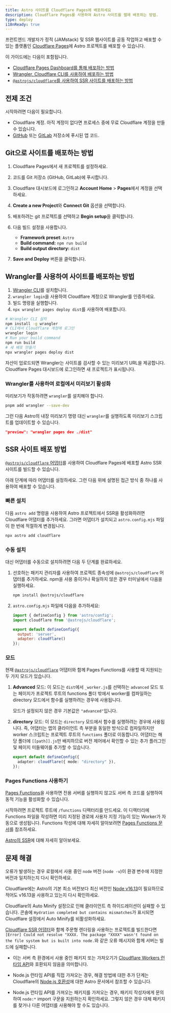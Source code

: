 ```yaml
---
title: Astro 사이트를 Cloudflare Pages에 배포하세요
description: Cloudflare Pages를 사용하여 Astro 사이트를 웹에 배포하는 방법.
type: deploy
i18nReady: true
---
```



프런트엔드 개발자가 정적 (JAMstack) 및 SSR 웹사이트를 공동 작업하고 배포할 수 있는 플랫폼인 [Cloudflare Pages](https://pages.cloudflare.com/)에 Astro 프로젝트를 배포할 수 있습니다.

이 가이드에는 다음이 포함됩니다.

- [Cloudflare Pages Dashboard를 통해 배포하는 방법](#git으로-사이트를-배포하는-방법)
- [Wrangler, Cloudflare CLI를 사용하여 배포하는 방법](#wrangler를-사용하여-사이트를-배포하는-방법)
- [`@astrojs/cloudflare`를 사용하여 SSR 사이트를 배포하는 방법](#ssr-사이트-배포-방법)

## 전제 조건

시작하려면 다음이 필요합니다.

- Cloudflare 계정. 아직 계정이 없다면 프로세스 중에 무료 Cloudflare 계정을 만들 수 있습니다.
- [GitHub](https://github.com/) 또는 [GitLab](https://about.gitlab.com/) 저장소에 푸시된 앱 코드.

## Git으로 사이트를 배포하는 방법

1. Cloudflare Pages에서 새 프로젝트를 설정하세요.
2. 코드를 Git 저장소 (GitHub, GitLab)에 푸시합니다.
3. Cloudflare 대시보드에 로그인하고 **Account Home** > **Pages**에서 계정을 선택하세요.
4. **Create a new Project**와 **Connect Git** 옵션을 선택합니다.
5. 배포하려는 git 프로젝트를 선택하고 **Begin setup**을 클릭합니다.
6. 다음 빌드 설정을 사용합니다.

    - **Framework preset**: `Astro`
    - **Build command:** `npm run build`
    - **Build output directory:** `dist`

7. **Save and Deploy** 버튼을 클릭합니다.

## Wrangler를 사용하여 사이트를 배포하는 방법

1. [Wrangler CLI](https://developers.cloudflare.com/workers/wrangler/get-started/)를 설치합니다.
2. `wrangler login`을 사용하여 Cloudflare 계정으로 Wrangler를 인증하세요.
3. 빌드 명령을 실행합니다.
4. `npx wrangler pages deploy dist`를 사용하여 배포합니다.

```bash
# Wrangler CLI 설치
npm install -g wrangler
# CLI에서 Cloudflare 계정에 로그인
wrangler login
# Run your build command
npm run build
# 새 배포 만들기
npx wrangler pages deploy dist
```

자산이 업로드되면 Wrangler는 사이트를 검사할 수 있는 미리보기 URL을 제공합니다. Cloudflare Pages 대시보드에 로그인하면 새 프로젝트가 표시됩니다.

### Wrangler를 사용하여 로컬에서 미리보기 활성화

미리보기가 작동하려면 `wrangler`를 설치해야 합니다.

```bash
pnpm add wrangler --save-dev
```

그런 다음 Astro의 내장 미리보기 명령 대신 `wrangler`를 실행하도록 미리보기 스크립트를 업데이트할 수 있습니다.

```json title="package.json"
"preview": "wrangler pages dev ./dist"
```

## SSR 사이트 배포 방법

[`@astrojs/cloudflare` 어댑터](/ko/guides/integrations-guide/cloudflare/)를 사용하여 Cloudflare Pages에 배포할 Astro SSR 사이트를 빌드할 수 있습니다.

아래 단계에 따라 어댑터를 설정하세요. 그런 다음 위에 설명된 접근 방식 중 하나를 사용하여 배포할 수 있습니다.

### 빠른 설치

다음 `astro add` 명령을 사용하여 Astro 프로젝트에서 SSR을 활성화하려면 Cloudflare 어댑터를 추가하세요. 그러면 어댑터가 설치되고 `astro.config.mjs` 파일이 한 번에 적절하게 변경됩니다.

```bash
npx astro add cloudflare
```

### 수동 설치

대신 어댑터를 수동으로 설치하려면 다음 두 단계를 완료하세요.

1. 선호하는 패키지 관리자를 사용하여 프로젝트 종속성에 `@astrojs/cloudflare` 어댑터를 추가하세요. npm을 사용 중이거나 확실하지 않은 경우 터미널에서 다음을 실행하세요.

    ```bash
    npm install @astrojs/cloudflare
    ```

2. `astro.config.mjs` 파일에 다음을 추가하세요:

    ```js title="astro.config.mjs" ins={2, 5-6}
    import { defineConfig } from 'astro/config';
    import cloudflare from '@astrojs/cloudflare';

    export default defineConfig({
      output: 'server',
      adapter: cloudflare()
    });
    ```

### 모드

현재 [`@astrojs/cloudflare`](https://github.com/withastro/astro/tree/main/packages/integrations/cloudflare#readme) 어댑터와 함께 Pages Functions를 사용할 때 지원되는 두 가지 모드가 있습니다.

1. **Advanced** 모드: 이 모드는 `dist`에서 `_worker.js`를 선택하는 `advanced` 모드 또는 페이지가 프로젝트 루트의 functions 폴더 밖에서 worker를 컴파일하는 directory 모드에서 함수를 실행하려는 경우에 사용됩니다.

    모드가 설정되지 않은 경우 기본값은 `"advanced"`입니다.

2. **directory** 모드: 이 모드는 `directory` 모드에서 함수를 실행하려는 경우에 사용됩니다. 즉, 어댑터는 앱의 클라이언트 측 부분을 동일한 방식으로 컴파일하지만 worker 스크립트는 프로젝트 루트의 `functions` 폴더로 이동합니다. 어댑터는 해당 폴더에 `[[path]].js`만 배치하므로 버전 제어에서 확인할 수 있는 추가 플러그인 및 페이지 미들웨어를 추가할 수 있습니다.

    ```ts title="astro.config.mjs" "directory"
    export default defineConfig({
      adapter: cloudflare({ mode: "directory" }),
    });
    ```

### Pages Functions 사용하기

[Pages Functions](https://developers.cloudflare.com/pages/platform/functions/)을 사용하면 전용 서버를 실행하지 않고도 서버 측 코드를 실행하여 동적 기능을 활성화할 수 있습니다.

시작하려면 프로젝트 루트에 `/functions` 디렉터리를 만드세요. 이 디렉터리에 Functions 파일을 작성하면 미리 지정된 경로에 사용자 지정 기능이 있는 Worker가 자동으로 생성됩니다. Functions 작성에 대해 자세히 알아보려면 [Pages Functions 문서](https://developers.cloudflare.com/pages/platform/functions/)를 참조하세요.

<ReadMore>[Astro의 SSR](/ko/guides/server-side-rendering/)에 대해 자세히 알아보세요.</ReadMore>

## 문제 해결

오류가 발생하는 경우 로컬에서 사용 중인 `node` 버전 (`node -v`)이 환경 변수에 지정한 버전과 일치하는지 다시 확인하세요.

Cloudflare에는 Astro의 기본 최소 버전보다 최신 버전인 [Node v16.13](https://miniflare.dev/get-started/cli#installation)이 필요하므로 적어도 v16.13을 사용하고 있는지 다시 확인하세요.

Cloudflare의 Auto Minify 설정으로 인해 클라이언트 측 하이드레이션이 실패할 수 있습니다. 콘솔에 `Hydration completed but contains mismatches`가 표시되면 Cloudflare 설정에서 Auto Minify를 비활성화하세요.

[Cloudflare SSR 어댑터](/ko/guides/integrations-guide/cloudflare/)와 함께 주문형 렌더링을 사용하는 프로젝트를 빌드한다면 `[Error] Could not resolve "XXXX. The package "XXXX" wasn't found on the file system but is built into node.`와 같은 오류 메시지와 함께 서버는 빌드에 실패합니다.

- 이는 서버 측 환경에서 사용 중인 패키지 또는 가져오기가 [Cloudflare Workers 런타임 API](https://developers.cloudflare.com/workers/runtime-apis/nodejs/)와 호환되지 않음을 의미합니다.

- Node.js 런타임 API를 직접 가져오는 경우, 해결 방법에 대한 추가 단계는 Cloudflare의 [Node.js 호환성](/ko/guides/integrations-guide/cloudflare/#nodejs-호환성)에 대한 Astro 문서에서 참조할 수 있습니다.

- Node.js 런타임 API를 가져오는 패키지를 가져오는 경우, 패키지 작성자에게 문의하여 `node:*` import 구문을 지원하는지 확인하세요. 그렇지 않은 경우 대체 패키지를 찾거나 다른 어댑터를 사용해야 할 수도 있습니다.
